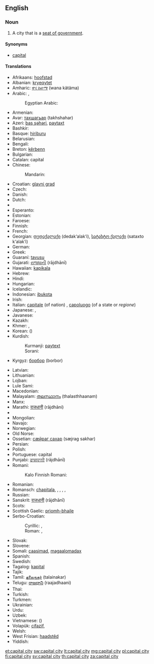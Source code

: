 ==English==

===Noun===
{{en-noun|head=[[capital]] [[city]]|pl=capital cities}}

# A city that is a [[seat of government]].

====Synonyms====
* {{qualifier|by ellipsis}} [[capital]]

====Translations====
{{trans-top|city designated as seat of government}}
* Afrikaans: [[hoofstad]]
* Albanian: [[kryeqytet]]
* Amharic: [[ዋና ከተማ]] (wana kätäma)
* Arabic: {{t+|ar|عاصمة|f|tr=3aaSima}}, {{t-|ar|حاضرة|f|tr=ḥaḍira(t)|sc=Arab}}
*: Egyptian Arabic: {{tø|arz|عاصمة|f|tr=ʕaaṣema|sc=Arab}}
* Armenian: {{t-|hy|մայրաքաղաք|tr=mayrak’aġak’}}
* Avar: [[тахшагьар]] (takhshahar)
* Azeri: [[baş şəhəri]], [[paytaxt]]
* Bashkir: {{tø|ba|башҡала|tr=bašqala}}
* Basque: [[hiriburu]]
* Belarusian: {{t-|be|сталіца|f|tr=stalíca}}
* Bengali: {{t-|bn|রাজধানী|tr=rajdhani|sc=Beng}}
* Breton: [[kêrbenn]]
* Bulgarian: {{t+|bg|столица|f|tr=stólica}}
* Catalan: capital {{f}}
* Chinese:
*: Mandarin: {{t-|cmn|首都|tr=shǒudū|sc=Hani}}
* Croatian: [[glavni grad]] {{m}}
* Czech: {{t+|cs|hlavní město}}
* Danish: {{t+|da|hovedstad}}
* Dutch: {{t+|nl|hoofdstad|m|f}}
* {{trreq|Erzya}}
* Esperanto: {{t+|eo|ĉefurbo}}
* Estonian: {{t+|et|pealinn}}
* Faroese: {{t-|fo|høvuðsstaður|m}}
* Finnish: {{t+|fi|pääkaupunki}}
* French: {{t+|fr|capitale|f}}
* Georgian: [[დედაქალაქი]] (dedak‘alak‘i), [[სატახტო ქალაქი]] (sataxto k‘alak‘i)
* German: {{t+|de|Hauptstadt|f}}
* Greek: {{t+|el|πρωτεύουσα|f|tr=protévousa}}
* Guaraní: [[tavusu]]
* Gujarati: [[રાજધાની]] (rājdhānī)
* Hawaiian: [[kapikala]]
* Hebrew: {{t+|he|בירה|f|tr=bira}}
* Hindi: {{t-|hi|राजधानी|f|tr=rājdhānī}}
* Hungarian: {{t+|hu|főváros}}
* Icelandic: {{t+|is|höfuðborg|f}}
* Indonesian: [[ibukota]]
* Irish: {{t-|ga|príomhchathair|f}}
* Italian: [[capitale]] (of nation) {{f}}, [[capoluogo]] (of a state or ''regione'') {{m}}
* Japanese: {{t+|ja|首都|tr=しゅと, shuto}},  {{t+|ja|都|tr=miyako}}
* Javanese: {{t-|jv|ibu kutha}}
* Kazakh: {{t|kk|астана|tr=astaná|sc=Cyrl}}
* Khmer: {{t-|km|រដ្ឋធានី|tr=rōəttətīənī|sc=Khmr}}, {{t-|km|រាជធានី|tr=rīichtīənī|sc=Khmr}}
* Korean: {{t+|ko|수도|tr=sudo|sc=Hang}} ({{t+|ko|首都|sc=Hani}})
* Kurdish:
*: Kurmanji: [[paytext]]
*: Sorani: {{t-|ku|پایته‌خت|tr=pAitakjt|sc=ku-Arab}}
* Kyrgyz: [[борбор]] (borbor)
{{trans-mid}}
* Latvian: {{t+|lv|galvaspilsēta}}
* Lithuanian: {{t+|lt|sostinė}}
* Lojban: {{t-|jbo|trutca}}
* Lule Sami: {{tø|smj|oajvvestáda}}
* Macedonian: {{t-|mk|главен град|m|tr=glaven grad}}
* Malayalam: [[തലസ്ഥാനം]] (thalasthhaanam)
* Manx: {{t-|gv|ard-valley|m}}
* Marathi: [[राजधानी]] (rājdhāni)
* {{trreq|Moksha}}
* Mongolian: {{t+|mn|нийслэл хот|tr=niyslel hot|sc=Cyrl}}
* Navajo: {{tø|nv|Wááshindoon bikin}}
* Norwegian: {{t+|no|hovedstad}}
* Old Norse: {{tø|non|hǫfuðstaðr|m}}
* Ossetian: [[сӕйраг сахар]] (sæjrag sakhar)
* Persian: {{t+|fa|پایتخت|tr=pâytaxt, pâyetaxt}}
* Polish: {{t+|pl|stolica|f}}
* Portuguese: capital {{m|f}}
* Punjabi: [[ਰਾਜਧਾਨੀ]] (rājdhānī)
* Romani:
*: Kalo Finnish Romani: {{tø|rmf|ȟeeresko fooros}}
* Romanian: {{t+|ro|capitală|f}}
* Romansch: [[chapitala]], {{t|rm|chapitala|f}} {{qualifier|Rumantsch Grischun, Vallader}}, {{t|rm|capitala|f}} {{qualifier|Sursilvan, Surmiran}}, {{t|rm|tgapitala|f}} {{qualifier|Sutsilvan}}, {{t|rm|chapitela|f}} {{qualifier|Puter}}, {{t|rm|cauliug|m}} {{qualifier|Sursilvan}}
* Russian: {{t+|ru|столица|f|tr=stolíca}}
* Sanskrit: [[राजधानी]] (rājdhānī)
* Scots: {{tø|sco|caipital ceety}}
* Scottish Gaelic: [[prìomh-bhaile]]
* Serbo-Croatian:
*: Cyrillic: {{t-|sh|престоница|f}}, {{t-|sh|главни град|m}}
*: Roman:  {{t-|sh|prestonica|f}}, {{t+|sh|glavni grad|m}}
* Slovak: {{t-|sk|hlavné mesto|n}}
* Slovene: {{t+|sl|glavno mesto}}
* Somali: [[caasimad]], [[magaalomadax]]
* Spanish: {{t+|es|capital|f}}
* Swedish: {{t+|sv|huvudstad|c}}
* Tagalog: [[kapital]]
* Tajik: {{t+|tg|пойтахт|tr=poytaxt|sc=Cyrl}}
* Tamil: [[தலைநகர்]] (talainakar)
* Telugu: [[రాజధాని]] (raajadhaani)
* Thai: {{t+|th|เมืองหลวง|tr=meuang lŭang}}
* Turkish: {{t+|tr|başkent}}
* Turkmen: {{t-|tk|paýtagt}}
* Ukrainian: {{t+|uk|столиця|f|tr=stolýcja}}
* Urdu: {{t-|ur|دارالحکومت|tr=dār-ul-ḥukūmat}}
* Uzbek: {{t-|uz|poytaxt}}
* Vietnamese: {{t+|vi|thủ đô}} ({{t-|vi|首都|sc=Hani}})
* Volapük: [[cifazif]], {{qualifier|older term}} {{t-|vo|glezif}}
* Welsh: {{t-|cy|prifddinas|f}}
* West Frisian: [[haadstêd]]
* Yiddish: {{t-|yi|הױפּטשטאָט|f|tr=hoyptshtot, hojptschtot|sc=Hebr}}
{{trans-bottom}}

[[et:capital city]]
[[sw:capital city]]
[[lt:capital city]]
[[mg:capital city]]
[[pl:capital city]]
[[fi:capital city]]
[[sv:capital city]]
[[th:capital city]]
[[za:capital city]]